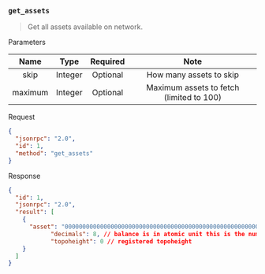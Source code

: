 ### `get_assets`

> Get all assets available on network.

Parameters

|   Name  |   Type  | Required |                   Note                   |
|:-------:|:-------:|:--------:|:----------------------------------------:|
|   skip  | Integer | Optional |          How many assets to skip         |
| maximum | Integer | Optional | Maximum assets to fetch (limited to 100) |

Request

```json
{
  "jsonrpc": "2.0",
  "id": 1,
  "method": "get_assets"
}
```

Response

```json
{
  "id": 1,
  "jsonrpc": "2.0",
  "result": [
    {
      "asset": "0000000000000000000000000000000000000000000000000000000000000000",
			"decimals": 8, // balance is in atomic unit this is the number in decimal places
			"topoheight": 0 // registered topoheight
    }
  ]
}
```